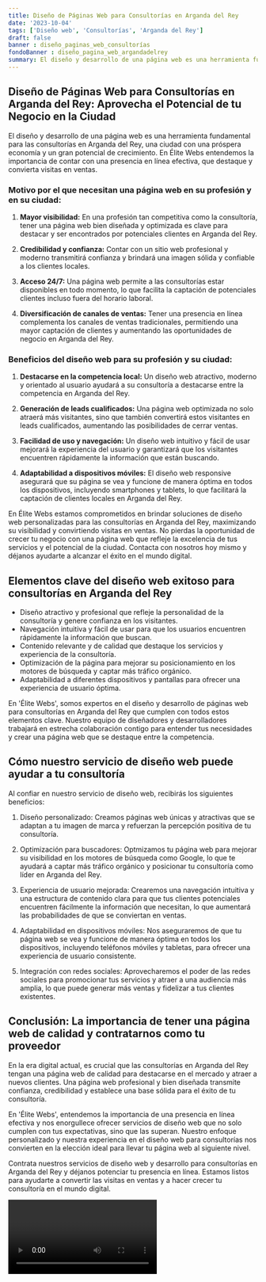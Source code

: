 ```yaml
---
title: Diseño de Páginas Web para Consultorías en Arganda del Rey
date: '2023-10-04'
tags: ['Diseño web', 'Consultorías', 'Arganda del Rey']
draft: false
banner : diseño_paginas_web_consultorías
fondoBanner : diseño_pagina_web_argandadelrey
summary: El diseño y desarrollo de una página web es una herramienta fundamental para las consultorías en Arganda del Rey, una ciudad con una próspera economía y un gran potencial de crecimiento. En Élite Webs entendemos la importancia de contar con una presencia en línea efectiva, que destaque y convierta visitas en ventas.
---
```


## **Diseño de Páginas Web para Consultorías en Arganda del Rey: Aprovecha el Potencial de tu Negocio en la Ciudad**

El diseño y desarrollo de una página web es una herramienta fundamental para las consultorías en Arganda del Rey, una ciudad con una próspera economía y un gran potencial de crecimiento. En Élite Webs entendemos la importancia de contar con una presencia en línea efectiva, que destaque y convierta visitas en ventas.

### **Motivo por el que necesitan una página web en su profesión y en su ciudad:**

1. **Mayor visibilidad:** En una profesión tan competitiva como la consultoría, tener una página web bien diseñada y optimizada es clave para destacar y ser encontrados por potenciales clientes en Arganda del Rey.

2. **Credibilidad y confianza:** Contar con un sitio web profesional y moderno transmitirá confianza y brindará una imagen sólida y confiable a los clientes locales.

3. **Acceso 24/7:** Una página web permite a las consultorías estar disponibles en todo momento, lo que facilita la captación de potenciales clientes incluso fuera del horario laboral.

4. **Diversificación de canales de ventas:** Tener una presencia en línea complementa los canales de ventas tradicionales, permitiendo una mayor captación de clientes y aumentando las oportunidades de negocio en Arganda del Rey.

### **Beneficios del diseño web para su profesión y su ciudad:**

1. **Destacarse en la competencia local:** Un diseño web atractivo, moderno y orientado al usuario ayudará a su consultoría a destacarse entre la competencia en Arganda del Rey.

2. **Generación de leads cualificados:** Una página web optimizada no solo atraerá más visitantes, sino que también convertirá estos visitantes en leads cualificados, aumentando las posibilidades de cerrar ventas.

3. **Facilidad de uso y navegación:** Un diseño web intuitivo y fácil de usar mejorará la experiencia del usuario y garantizará que los visitantes encuentren rápidamente la información que están buscando.

4. **Adaptabilidad a dispositivos móviles:** El diseño web responsive asegurará que su página se vea y funcione de manera óptima en todos los dispositivos, incluyendo smartphones y tablets, lo que facilitará la captación de clientes locales en Arganda del Rey.

En Élite Webs estamos comprometidos en brindar soluciones de diseño web personalizadas para las consultorías en Arganda del Rey, maximizando su visibilidad y convirtiendo visitas en ventas. No pierdas la oportunidad de crecer tu negocio con una página web que refleje la excelencia de tus servicios y el potencial de la ciudad. Contacta con nosotros hoy mismo y déjanos ayudarte a alcanzar el éxito en el mundo digital.

<GifSeo />

<Cta />

## Elementos clave del diseño web exitoso para consultorías en Arganda del Rey

- Diseño atractivo y profesional que refleje la personalidad de la consultoría y genere confianza en los visitantes.
- Navegación intuitiva y fácil de usar para que los usuarios encuentren rápidamente la información que buscan.
- Contenido relevante y de calidad que destaque los servicios y experiencia de la consultoría.
- Optimización de la página para mejorar su posicionamiento en los motores de búsqueda y captar más tráfico orgánico.
- Adaptabilidad a diferentes dispositivos y pantallas para ofrecer una experiencia de usuario óptima.

En 'Élite Webs', somos expertos en el diseño y desarrollo de páginas web para consultorías en Arganda del Rey que cumplen con todos estos elementos clave. Nuestro equipo de diseñadores y desarrolladores trabajará en estrecha colaboración contigo para entender tus necesidades y crear una página web que se destaque entre la competencia.

## Cómo nuestro servicio de diseño web puede ayudar a tu consultoría

Al confiar en nuestro servicio de diseño web, recibirás los siguientes beneficios:

1. Diseño personalizado: Creamos páginas web únicas y atractivas que se adaptan a tu imagen de marca y refuerzan la percepción positiva de tu consultoría.

2. Optimización para buscadores: Optmizamos tu página web para mejorar su visibilidad en los motores de búsqueda como Google, lo que te ayudará a captar más tráfico orgánico y posicionar tu consultoría como líder en Arganda del Rey.

3. Experiencia de usuario mejorada: Crearemos una navegación intuitiva y una estructura de contenido clara para que tus clientes potenciales encuentren fácilmente la información que necesitan, lo que aumentará las probabilidades de que se conviertan en ventas.

4. Adaptabilidad en dispositivos móviles: Nos aseguraremos de que tu página web se vea y funcione de manera óptima en todos los dispositivos, incluyendo teléfonos móviles y tabletas, para ofrecer una experiencia de usuario consistente.

5. Integración con redes sociales: Aprovecharemos el poder de las redes sociales para promocionar tus servicios y atraer a una audiencia más amplia, lo que puede generar más ventas y fidelizar a tus clientes existentes.

## Conclusión: La importancia de tener una página web de calidad y contratarnos como tu proveedor

En la era digital actual, es crucial que las consultorías en Arganda del Rey tengan una página web de calidad para destacarse en el mercado y atraer a nuevos clientes. Una página web profesional y bien diseñada transmite confianza, credibilidad y establece una base sólida para el éxito de tu consultoría.

En 'Élite Webs', entendemos la importancia de una presencia en línea efectiva y nos enorgullece ofrecer servicios de diseño web que no solo cumplen con tus expectativas, sino que las superan. Nuestro enfoque personalizado y nuestra experiencia en el diseño web para consultorías nos convierten en la elección ideal para llevar tu página web al siguiente nivel.

Contrata nuestros servicios de diseño web y desarrollo para consultorías en Arganda del Rey y déjanos potenciar tu presencia en línea. Estamos listos para ayudarte a convertir las visitas en ventas y a hacer crecer tu consultoría en el mundo digital.

<Video />

<CtaBot job='Consultorías' city='Arganda del Rey'/>

<Gmaps query='Arganda del Rey+españa+maps' />